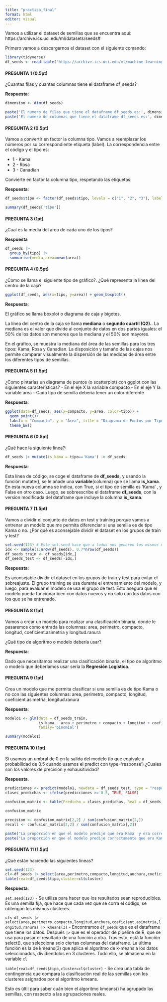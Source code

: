 ```yaml
---
title: "practica_final"
format: html
editor: visual
---
```


Vamos a utilizar el dataset de semillas que se encuentra aquí: https://archive.ics.uci.edu/ml/datasets/seeds#

Primero vamos a descargarnos el dataset con el siguiente comando:

```r
library(tidyverse)
df_seeds <- read.table('https://archive.ics.uci.edu/ml/machine-learning-databases/00236/seeds_dataset.txt', col.names =c('area','perimetro','compacto','longitud','anchura','coeficient.asimetria','longitud.ranura','tipo'))
```

#### PREGUNTA 1 (0.5pt)

¿Cuantas filas y cuantas columnas tiene el dataframe df_seeds?

**Respuesta**:

```r

dimension <- dim(df_seeds)

paste('El numero de filas que tiene el dataframe df_seeds es:', dimension[1])
paste('El numero de columnas que tiene el dataframe df_seeds es:', dimension[2])
```

#### PREGUNTA 2 (0.5pt)

Vamos a convertir en factor la columna tipo. Vamos a reemplazar los números por su correspondiente etiqueta (label). La correspondencia entre el código y el tipo es:

-   1 - Kama
-   2 - Rosa
-   3 - Canadian

Convierte en factor la columna tipo, respetando las etiquetas:

**Respuesta**:

```r

df_seeds$tipo <- factor(df_seeds$tipo, levels = c("1", "2", "3"), labels = c("Kama", "Rosa", "Canadian"))

summary(df_seeds['tipo'])    
```

#### PREGUNTA 3 (1pt)

¿Cual es la media del area de cada uno de los tipos?

**Respuesta**

```r

df_seeds |>
  group_by(tipo) |>
  summarise(media_area=mean(area))

```

#### PREGUNTA 4 (0.5pt)

¿Como se llama el siguiente tipo de gráfico?. ¿Qué representa la línea del centro de la caja?

```r
ggplot(df_seeds, aes(x=tipo, y=area)) + geom_boxplot()
```

**Respuesta**:

El gráfico se llama boxplot o diagrama de caja y bigotes.

La línea del centro de la caja se llama **mediana** o **segundo cuartil (Q2).**. La mediana es el valor que divide al conjunto de datos en dos partes iguales: el 50% de los datos son menores que la mediana y el 50% son mayores.

En el gráfico, se muestra la mediana del área de las semillas para los tres tipos: Kama, Rosa y Canadian. La disposición y tamaño de las cajas nos permite comparar visualmente la dispersión de las medidas de área entre los diferentes tipos de semillas.

#### PREGUNTA 5 (1.5pt)

¿Como pintarías un diagrama de puntos (o scatterplot) con ggplot con las siguientes características? - En el eje X la variable compacto - En el eje Y la variable area - Cada tipo de semilla debería tener un color diferente

**Respuesta**:

```r
ggplot(data=df_seeds, aes(x=compacto, y=area, color=tipo)) + 
  geom_point()+
  labs(x = "Compacto", y = "Área", title = "Diagrama de Puntos por Tipo de Semilla") +
  theme_bw()
```

#### PREGUNTA 6 (0.5pt)

¿Qué hace la siguiente línea?:

```r
df_seeds |> mutate(is_kama = tipo=='Kama') -> df_seeds
```

**Respuesta**:

Esta línea de código, se coge el dataframe de **df_seeds,** y usando la función mutate(), se le añade una **variable**(columna) que se llama **is_kama**. En esta nueva columna se indica, con True, si el tipo de semilla es 'Kama' , y False en otro caso. Luego, se sobreescribe el dataframe **df_seeds**, con la version modificada del dataframe que incluye la columna **is_kama.**

#### PREGUNTA 7 (1.5pt)

Vamos a dividir el conjunto de datos en test y training porque vamos a entrenar un modelo que me permita diferenciar si una semilla es de tipo Kama o no. ¿Por qué es aconsejable dividir el dataset en los grupos de train y test?

```r
set.seed(123) # Este set.seed hace que a todos nos generen los mismos número aleatorios
idx <- sample(1:nrow(df_seeds), 0.7*nrow(df_seeds))
df_seeds_train <- df_seeds[idx,]
df_seeds_test <- df_seeds[-idx,]
```

**Respuesta**:

Es aconsejable dividir el dataset en los grupos de train y test para evitar el sobreajuste. El grupo training se usa durante el entrenamiento del modelo, y luego, para evaluar el modelo se usa el grupo de test. Esto asegura que el modelo pueda funcionar bien con datos nuevos y no solo con los datos con los que se ha entrenado.

#### PREGUNTA 8 (1pt)

Vamos a crear un modelo para realizar una clasificación binaria, donde le pasaremos como entrada las columnas: area, perimetro, compacto, longitud, coeficient.asimetria y longitud.ranura

¿Qué tipo de algoritmo o modelo debería usar?

**Respuesta**:

Dado que necesitamos realizar una clasificación binaria, el tipo de algoritmo o modelo que deberíamos usar sería la **Regresión Logística**.

#### PREGUNTA 9 (1pt)

Crea un modelo que me permita clasificar si una semilla es de tipo Kama o no con las siguientes columnas: area, perimetro, compacto, longitud, coeficient.asimetria, longitud.ranura

**Respuesta**:

```r

modelo1 <- glm(data = df_seeds_train, 
               is_kama ~ area + perimetro + compacto + longitud + coeficient.asimetria + longitud.ranura,
               family='binomial')

summary(modelo1)
```

#### PREGUNTA 10 (1pt)

Si usamos un umbral de 0 en la salida del modelo (lo que equivale a probabilidad de 0.5 cuando usamos el predict con type='response') ¿Cuales son los valores de precisión y exhausitividad?

**Respuesta**.

```r

predicciones <- predict(modelo1, newdata = df_seeds_test, type = "response")
clases_predichas <- ifelse(predicciones >= 0.5, TRUE, FALSE)

confusion_matrix <- table(Predicho = clases_predichas, Real = df_seeds_test$is_kama)

confusion_matrix

precision <- confusion_matrix[2,2] / sum(confusion_matrix[2,])
recall <- confusion_matrix[2,2] / sum(confusion_matrix[,2])

paste("La proporción en que el modelo predijo que era Kama  y era correcto es de", round(precision,2))
paste("La proporción en que el modelo predijo correctamente que era Kama, de todos los casos que realmente eran Kama, es de", round(recall, 2))
```

#### PREGUNTA 11 (1.5pt)

¿Qué están haciendo las siguientes líneas?

```r
set.seed(123)
cl<-df_seeds |> select(area,perimetro,compacto,longitud,anchura,coeficient.asimetria,longitud.ranura) |> kmeans(3)
table(real=df_seeds$tipo,cluster=cl$cluster)
```

**Respuesta**:

`set.seed(123)` - Se utiliza para hacer que los resultados sean reproducibles. Es una semilla fija, que hace que cada vez que se corra el código, se obtengan los mismos clústeres.

`cl<-df_seeds |> select(area,perimetro,compacto,longitud,anchura,coeficient.asimetria,longitud.ranura) |> kmeans(3)` - Encontramos `df_seeds` que es el dataframe que tiene los datos. Después `|>` que es el operador de pipeline de R, que se usa para pasar el resultado de una función a otra. Tras esto, está la función select(), que selecciona solo ciertas columnas del dataframe. La última función es la de kmeans(3) que aplica el algoritmo de k-means a los datos seleccionados, dividiendolos en 3 clusteres. Todo ello, se almacena en la variable `cl`

`table(real=df_seeds$tipo,cluster=cl$cluster)` - Se crea una tabla de contingencia que compara la clasificación real de las semillas con los clusteres asignados por el algoritmo kmeans.

Esto es últil para saber cuán bien el algoritmo kmeans() ha agrupado las semillas, con respecto a las agrupaciones reales.
